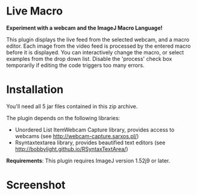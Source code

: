 = Live Macro =

'''Experiment with a webcam and the ImageJ Macro Language!'''

This plugin displays the live feed from the selected webcam, and a macro editor.
Each image from the video feed is processed by the entered macro before it is displayed.
You can interactively change the macro, or select examples from the drop down list.
Disable the 'process' check box temporarily if editing the code triggers too many errors.
 
= Installation =

You'll need all 5 jar files contained in this zip archive.
{{:plugin:utilities:livemacro:livemacro.zip|}}

The plugin depends on the following libraries:
* Unordered List ItemWebcam Capture library, provides access to webcams (see http://webcam-capture.sarxos.pl/)
* Rsyntaxtextarea library, provides beautified text editors (see http://bobbylight.github.io/RSyntaxTextArea/)

'''Requirements''': This plugin requires ImageJ version 1.52j9 or later. 
= Screenshot =

{{:plugin:utilities:livemacro:livemacro.jpg|}}
